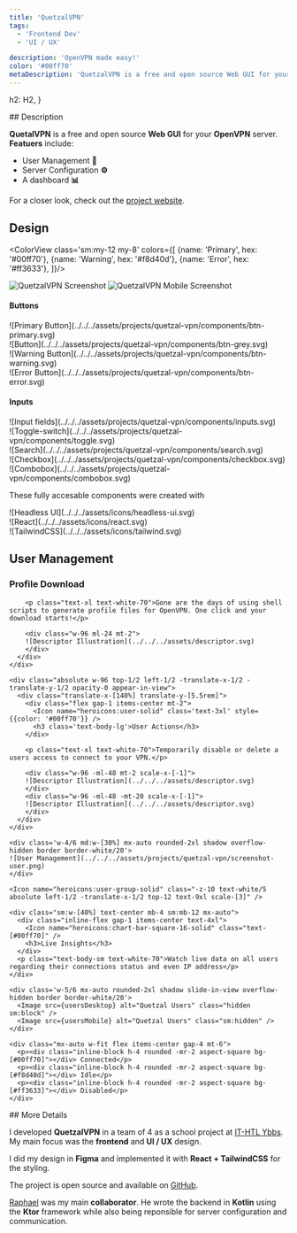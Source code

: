 ```yaml
---
title: 'QuetzalVPN'
tags:
  - 'Frontend Dev'
  - 'UI / UX'

description: 'OpenVPN made easy!'
color: '#00ff70'
metaDescription: 'QuetzalVPN is a free and open source Web GUI for your OpenVPN server. Features include user management, server configuration, and a dashboard.'
---
```




  h2: H2,
}

<Section class="text-body-lg" markdown={{list: true}} name="Description">
  ## Description

  **QuetalVPN** is a free and open source **Web GUI** for your **OpenVPN** server. **Featuers** include:

  - User Management **👤**  
  - Server Configuration **⚙️**
  - A dashboard **📊**

  For a closer look, check out the <a href="https://quetzal-vpn.dev" target='_blank'>project website</a>.
</Section>

<Section class='text-body-lg text-white-90 mt-12 relative pb-8 text-center' name="Design">

  ## Design

  <div class='absolute top-2 left-0 w-full h-full flex flex-col -z-10'>
    <div class='bg-gradient-to-b from-transparent grow to-80% to-[#00ff70]/40' />
    <div class="bg-[#00ff70]/40 h-60 clip-circular" />
  </div>

  <ColorView class='sm:my-12 my-8' colors={[
    {name: 'Primary', hex: '#00ff70'}, {name: 'Warning', hex: '#f8d40d'}, {name: 'Error', hex: '#ff3633'},
  ]}/>

  <div class='rounded-xl md:rounded-2xl slide-in-view w-fit sm:w-11/12 md:w-auto mx-auto mt-8 mb-2 overflow-hidden border border-white/20 shadow-md'> 
    <Image alt="QuetzalVPN Screenshot" class="hidden w-full md:w-auto sm:block" src={configDesktop}/>
    <Image alt="QuetzalVPN Mobile Screenshot" class="sm:hidden" src={configMobile}/>
  </div>
</Section>

<Section class='mt-12' name='Components'>
  <h4 class="text-center text-body-lg">Buttons</h4>
  <div class="-mt-8 sm:m-0 flex flex-wrap gap-4 justify-evenly items-center scale-75">
    <div>![Primary Button](../../../assets/projects/quetzal-vpn/components/btn-primary.svg) </div>
    <div>![Button](../../../assets/projects/quetzal-vpn/components/btn-grey.svg) </div>
    <div>![Warning Button](../../../assets/projects/quetzal-vpn/components/btn-warning.svg) </div>
    <div>![Error Button](../../../assets/projects/quetzal-vpn/components/btn-error.svg) </div>
  </div>

  <h4 class="text-center text-body-lg sm:mt-8">Inputs</h4>
  <div class="flex flex-wrap gap-4 sm:m-0 mt-2 justify-evenly items-center">
    <div>![Input fields](../../../assets/projects/quetzal-vpn/components/inputs.svg) </div>
    <div class='scale-50'>![Toggle-switch](../../../assets/projects/quetzal-vpn/components/toggle.svg) </div>
    <div>![Search](../../../assets/projects/quetzal-vpn/components/search.svg) </div>
    <div class="scale-75">![Checkbox](../../../assets/projects/quetzal-vpn/components/checkbox.svg) </div>
    <div>![Combobox](../../../assets/projects/quetzal-vpn/components/combobox.svg) </div>
  </div>

  <div class='flex text-center text-white-90 items-center gap-3 flex-col mt-12'>
    <p class='text-body-lg'>These fully accesable components were created with</p>
    <div class='scale-125'>
      ![Headless UI](../../../assets/icons/headless-ui.svg)
    </div>
    <div class='flex items-center gap-2 mt-1'>
      <div class='scale-125'>
        ![React](../../../assets/icons/react.svg)
      </div>
      <div class='scale-75'>
        ![TailwindCSS](../../../assets/icons/tailwind.svg)
      </div>
    </div>
  </div>
</Section>

<Section class='mt-12' name='User Management'>

  ## User Management

  <div class="relative mt-8">
    <div class="absolute w-96 top-1/2 left-1/2 -translate-x-1/2 -translate-y-1/2 opacity-0 appear-in-view">
      <div class="-translate-x-[114%] -translate-y-[27%]">
        <div class="flex gap-1 items-center mt-2">
          <Icon name="heroicons:document-arrow-down-20-solid" class='text-3xl' style={{color: '#00ff70'}} />
          <h3 class='text-body-lg'>Profile Download</h3>
        </div>

        <p class="text-xl text-white-70">Gone are the days of using shell scripts to generate profile files for OpenVPN. One click and your download starts!</p>
      
        <div class="w-96 ml-24 mt-2">
        ![Descriptor Illustration](../../../assets/descriptor.svg)
        </div>
      </div>
    </div>

    <div class="absolute w-96 top-1/2 left-1/2 -translate-x-1/2 -translate-y-1/2 opacity-0 appear-in-view">
      <div class="translate-x-[140%] translate-y-[5.5rem]">
        <div class="flex gap-1 items-center mt-2">
          <Icon name="heroicons:user-solid" class='text-3xl' style={{color: '#00ff70'}} />
          <h3 class='text-body-lg'>User Actions</h3>
        </div>

        <p class="text-xl text-white-70">Temporarily disable or delete a users access to connect to your VPN.</p>
      
        <div class="w-96 -ml-48 mt-2 scale-x-[-1]">
        ![Descriptor Illustration](../../../assets/descriptor.svg)
        </div>
        <div class="w-96 -ml-48 -mt-20 scale-x-[-1]">
        ![Descriptor Illustration](../../../assets/descriptor.svg)
        </div>
      </div>
    </div>

    <div class='w-4/6 md:w-[30%] mx-auto rounded-2xl shadow overflow-hidden border border-white/20'>
    ![User Management](../../../assets/projects/quetzal-vpn/screenshot-user.png)
    </div>
  </div>

  <div class="relative mt-16 opacity-0 appear-in-view">

    <Icon name="heroicons:user-group-solid" class="-z-10 text-white/5 absolute left-1/2 -translate-x-1/2 top-12 text-9xl scale-[3]" />

    <div class="sm:w-[40%] text-center mb-4 sm:mb-12 mx-auto">
      <div class="inline-flex gap-1 items-center text-4xl">
        <Icon name="heroicons:chart-bar-square-16-solid" class="text-[#00ff70]" />
        <h3>Live Insights</h3>
      </div>
      <p class="text-body-sm text-white-70">Watch live data on all users regarding their connections status and even IP address</p>
    </div>

    <div class='w-5/6 mx-auto rounded-2xl shadow slide-in-view overflow-hidden border border-white/20'>
      <Image src={usersDesktop} alt="Quetzal Users" class="hidden sm:block" />
      <Image src={usersMobile} alt="Quetzal Users" class="sm:hidden" />
    </div>

    <div class="mx-auto w-fit flex items-center gap-4 mt-6">
      <p><div class="inline-block h-4 rounded -mr-2 aspect-square bg-[#00ff70]"></div> Connected</p>
      <p><div class="inline-block h-4 rounded -mr-2 aspect-square bg-[#f8d40d]"></div> Idle</p>
      <p><div class="inline-block h-4 rounded -mr-2 aspect-square bg-[#ff3633]"></div> Disabled</p>
    </div>
  </div>
</Section>

<Section class="text-xl mt-12" markdown={{list: true}} name="More Details">
  ## More Details

  I developed **QuetzalVPN** in a team of 4 as a school project at <a href="https://www.sz-ybbs.ac.at" target="_blank">IT-HTL Ybbs</a>.
  My main focus was the **frontend** and **UI / UX** design.

  I did my design in **Figma** and implemented it with **React + TailwindCSS** for the styling.

  The project is open source and available on <a href="https://github.com/QuetzalVPN/quetzal-vpn" target="_blank">GitHub</a>.
  
  <a href="https://github.com/RaZoD1" target="_blank">Raphael</a> was my main **collaborator**. He wrote the backend in **Kotlin**
  using the **Ktor** framework while also being reponsible for server configuration and communication.
</Section>
